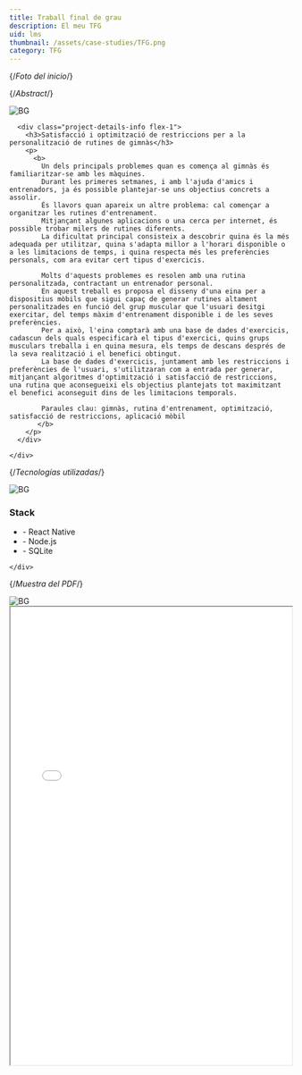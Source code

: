 ```yaml
---
title: Traball final de grau
description: El meu TFG
uid: lms
thumbnail: /assets/case-studies/TFG.png
category: TFG
---
```


{/*Foto del inicio*/}
<PortfolioHeader media="/assets/case-studies/TFG.png" />

<div className="container">

{/*Abstract*/}
  <div data-aos="zoom-in">
    <div class="d-flex project-infos-wrap shadow-box mb-24">
      <img src="/assets/bg1.png" alt="BG" class="bg-img" />
      
      <div class="project-details-info flex-1">
        <h3>Satisfacció i optimització de restriccions per a la personalització de rutines de gimnàs</h3>
        <p>
          <b>
            Un dels principals problemes quan es comença al gimnàs és familiaritzar-se amb les màquines. 
            Durant les primeres setmanes, i amb l'ajuda d'amics i entrenadors, ja és possible plantejar-se uns objectius concrets a assolir. 
            És llavors quan apareix un altre problema: cal començar a organitzar les rutines d'entrenament. 
            Mitjançant algunes aplicacions o una cerca per internet, és possible trobar milers de rutines diferents. 
            La dificultat principal consisteix a descobrir quina és la més adequada per utilitzar, quina s'adapta millor a l'horari disponible o a les limitacions de temps, i quina respecta més les preferències personals, com ara evitar cert tipus d'exercicis.

            Molts d'aquests problemes es resolen amb una rutina personalitzada, contractant un entrenador personal. 
            En aquest treball es proposa el disseny d'una eina per a dispositius mòbils que sigui capaç de generar rutines altament personalitzades en funció del grup muscular que l'usuari desitgi exercitar, del temps màxim d'entrenament disponible i de les seves preferències. 
            Per a això, l'eina comptarà amb una base de dades d'exercicis, cadascun dels quals especificarà el tipus d'exercici, quins grups musculars treballa i en quina mesura, els temps de descans després de la seva realització i el benefici obtingut. 
            La base de dades d'exercicis, juntament amb les restriccions i preferències de l'usuari, s'utilitzaran com a entrada per generar, mitjançant algoritmes d'optimització i satisfacció de restriccions, una rutina que aconsegueixi els objectius plantejats tot maximitzant el benefici aconseguit dins de les limitacions temporals.

            Paraules clau: gimnàs, rutina d'entrenament, optimització, satisfacció de restriccions, aplicació mòbil
		   </b>
        </p>
      </div>
      
    </div>
  </div>

{/*Tecnologías utilizadas*/}
<div data-aos="zoom-in">
    <div class="d-flex project-infos-wrap shadow-box mb-24">
      <img src="/assets/bg1.png" alt="BG" class="bg-img" />
        <div class="project-details-info flex-1">
        <h3>Stack</h3>
          <ul>
            <li>- React Native </li>
            <li>- Node.js </li>
            <li>- SQLite </li>
          </ul>
      </div>
      
    </div>
  </div>
    


{/*Muestra del PDF*/}
<div data-aos="zoom-in">
    <div class="project-about-2 d-flex shadow-box mb-24">
      <img src="/assets/bg1.png" alt="BG" class="bg-img" />
    <div className="c1-image-container" style={{ flex: 1, minWidth: "480px", paddingLeft: "2vw" }} data-aos="zoom-in">
      <div className="image-wrapper" style={{ width: "100%" }}>
        <iframe
          src={`/assets/case-studies/TFG.pdf`}
          title="CV"
          width="100%"
          height="820px"
          style={{
            border: "none",
            borderRadius: "16px",
            background: "white",
            boxShadow: "0 2px 24px #0003"
          }}
        >
          This browser does not support PDFs. Please download the PDF:{" "}
          <a href={`/assets/case-studies/TFG.pdf`}>Download PDF</a>
        </iframe>
      </div>
    </div>  
    </div>
  </div>
</div>


<PortfolioFooter />

